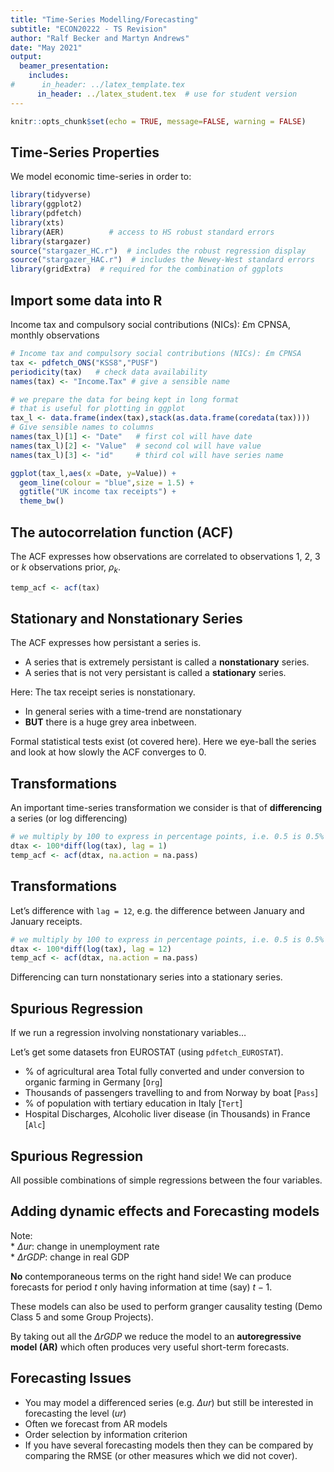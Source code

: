 ```yaml
---
title: "Time-Series Modelling/Forecasting"
subtitle: "ECON20222 - TS Revision"
author: "Ralf Becker and Martyn Andrews"
date: "May 2021"
output: 
  beamer_presentation:
    includes:
#      in_header: ../latex_template.tex
      in_header: ../latex_student.tex  # use for student version
---
```


```r
knitr::opts_chunk$set(echo = TRUE, message=FALSE, warning = FALSE)
```


## Time-Series Properties

We model economic time-series in order to:

\begin{itemize}
  \item understand the dynamics in \textbf{one} or between \textbf{several} time-series
  \item Forecast the \textbf{one or several} time-series 
  \item understand causal relationships between \textbf{several} time-series
\end{itemize}

```r
library(tidyverse)
library(ggplot2)
library(pdfetch)
library(xts)
library(AER)          # access to HS robust standard errors
library(stargazer)
source("stargazer_HC.r")  # includes the robust regression display
source("stargazer_HAC.r")  # includes the Newey-West standard errors
library(gridExtra)  # required for the combination of ggplots
```

## Import some data into R

Income tax and compulsory social contributions (NICs): £m CPNSA, monthly observations

```r
# Income tax and compulsory social contributions (NICs): £m CPNSA
tax <- pdfetch_ONS("KSS8","PUSF")  
periodicity(tax)   # check data availability
names(tax) <- "Income.Tax" # give a sensible name
```

```r
# we prepare the data for being kept in long format
# that is useful for plotting in ggplot
tax_l <- data.frame(index(tax),stack(as.data.frame(coredata(tax))))
# Give sensible names to columns
names(tax_l)[1] <- "Date"   # first col will have date
names(tax_l)[2] <- "Value"  # second col will have value
names(tax_l)[3] <- "id"     # third col will have series name
```

```r
ggplot(tax_l,aes(x =Date, y=Value)) + 
  geom_line(colour = "blue",size = 1.5) +
  ggtitle("UK income tax receipts") +
  theme_bw()
```


## The autocorrelation function (ACF)

The ACF expresses how observations are correlated to observations 1, 2, 3 or $k$ observations prior, $\rho_k$.


```r
temp_acf <- acf(tax)
```



## Stationary and Nonstationary Series

The ACF expresses how persistant a series is.

* A series that is extremely persistant is called a **nonstationary** series.  
* A series that is not very persistant is called a **stationary** series.

Here: The tax receipt series is nonstationary. 

* In general series with a time-trend are nonstationary
* **BUT** there is a huge grey area inbetween.  

Formal statistical tests exist (ot covered here). Here we eye-ball the series and look at how slowly the ACF converges to 0.

## Transformations

An important time-series transformation we consider is that of **differencing** a series (or log differencing)

```r
# we multiply by 100 to express in percentage points, i.e. 0.5 is 0.5% or 0.005
dtax <- 100*diff(log(tax), lag = 1)
temp_acf <- acf(dtax, na.action = na.pass)
```

## Transformations

Let's difference with ```lag = 12```, e.g. the difference between January and January receipts.

```r
# we multiply by 100 to express in percentage points, i.e. 0.5 is 0.5% or 0.005
dtax <- 100*diff(log(tax), lag = 12)
temp_acf <- acf(dtax, na.action = na.pass)
```

Differencing can turn nonstationary series into a stationary series.

## Spurious Regression

If we run a regression involving nonstationary variables...

Let's get some datasets fron EUROSTAT (using `pdfetch_EUROSTAT`).

* % of agricultural area Total fully converted and under conversion to organic farming in Germany [`Org`]  
* Thousands of passengers travelling to and from Norway by boat [`Pass`]  
* % of population with tertiary education in Italy [`Tert`]  
* Hospital Discharges, Alcoholic liver disease (in Thousands) in France [`Alc`] 


## Spurious Regression

All possible combinations of simple regressions between the four variables.

\scriptsize

\begin{table}
   \centering
\caption{Regression statistics} \label{Table_SpurReg}
\begin{tabular}{cccccc}
\hline \hline
&  & Exp. Var &  &  & \\
Dep.Var & & Org & Pass  & Tert & Alc \\ 
\hline 
Org & $\hat{\gamma}_1$ &  & 0.001 & 0.567*** & -0.125*** \\ 
& $se_{\hat{\gamma}_1}$ &  & (0.0005) & (0.031) & (0.009) \\ 
& $R^2$  &  & 0.127  & 0.954 & 0.928  \\ \hline
Pass & $\hat{\gamma}_1$ & 196.720 &  & 196.720 & -17.717 \\ 
& $se_{\hat{\gamma}_1}$ &  (137.969) &  & (137.969) & (18.298) \\ 
& $R^2$ & 0.127  &  & 0.188 & 0.067 \\ \hline
Tert & $\hat{\gamma}_1$ & 1.681*** & 0.001* &  & -0.215*** \\ 
& $se_{\hat{\gamma}_1}$ & (0.093) & (0.001) &  & (0.013) \\ 
& $R^2$ & 0.954 & 0.188 &  & 0.951 \\ \hline
Alc & $\hat{\gamma}_1$ & -7.421*** & -0.004 & -4.420*** &  \\ 
& $se_{\hat{\gamma}_1}$ & (0.532) & (0.004) & (0.259) &  \\ 
& $R^2$ & 0.928 & 0.067 &0.951  &  \\ \hline
\end{tabular} \\

Note:  *$p<0.1$; **$p<0.05$; ***$p<0.01$, \\
Newey-West standard errors in parenthesis
\end{table}

\normalsize


## Adding dynamic effects and Forecasting models

Note:   
* $\Delta ur$: change in unemployment rate  
* $\Delta rGDP$: change in real GDP

\begin{eqnarray*}
\Delta ur_t &=& \alpha_0 + \alpha_1 \Delta ur_{t-1} + \alpha_2 \Delta ur_{t-2} + ... + \alpha_p \Delta ur_{t-p} + \\
&& ~ \beta_1 ~ \Delta rGDP_{t-1} + ... +\beta_k ~ \Delta rGDP_{t-k} + u_t
\end{eqnarray*}

**No** contemporaneous terms on the right hand side! We can produce forecasts for period $t$ only having information at time (say) $t-1$.

These models can also be used to perform granger causality testing (Demo Class 5 and some Group Projects).

By taking out all the $\Delta rGDP$ we reduce the model to an **autoregressive model (AR)** which often produces very useful short-term forecasts.

## Forecasting Issues

* You may model a differenced series (e.g. $\Delta ur$) but still be interested in forecasting the level ($ur$)
* Often we forecast from AR models
* Order selection by information criterion
* If you have several forecasting models then they can be compared by comparing the RMSE (or other measures which we did not cover).
